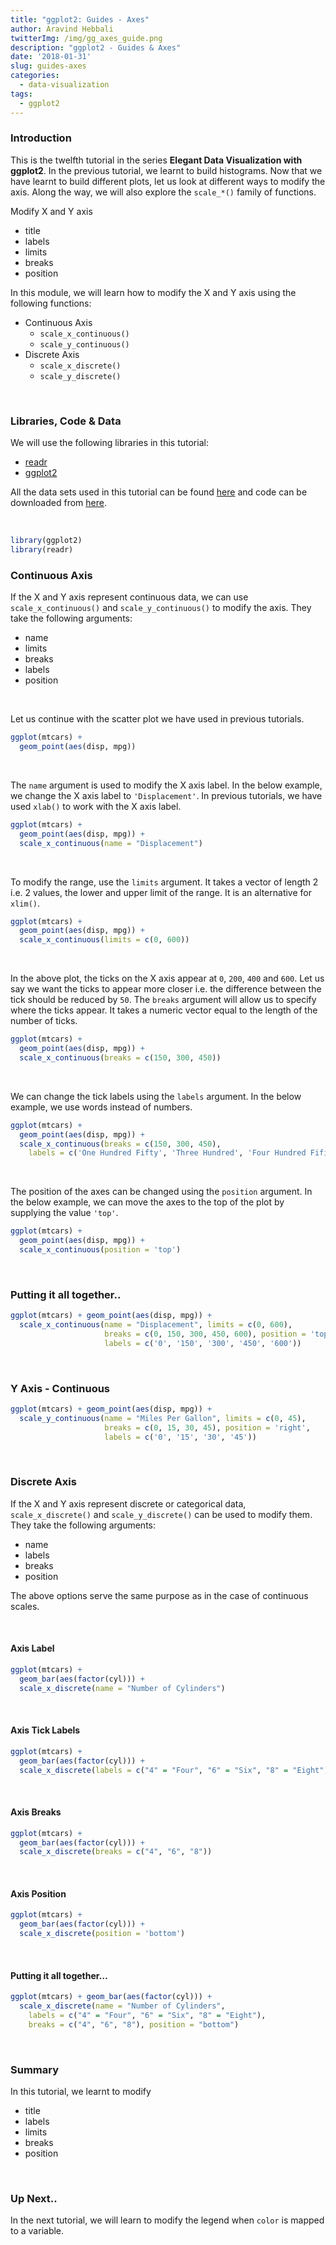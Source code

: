 ```yaml
---
title: "ggplot2: Guides - Axes"
author: Aravind Hebbali
twitterImg: /img/gg_axes_guide.png
description: "ggplot2 - Guides & Axes"
date: '2018-01-31'
slug: guides-axes
categories:
  - data-visualization
tags:
  - ggplot2
---
```


### Introduction

This is the twelfth tutorial in the series **Elegant Data Visualization with 
ggplot2**. In the previous tutorial, we learnt to build histograms. Now that we 
have learnt to build different plots, let us look at different ways to modify 
the axis. Along the way, we will also explore the `scale_*()` family of functions.

Modify X and Y axis

- title
- labels
- limits
- breaks
- position

In this module, we will learn how to modify the X and Y axis using the 
following functions:

- Continuous Axis
    - `scale_x_continuous()`
    - `scale_y_continuous()`

- Discrete Axis
    - `scale_x_discrete()`
    - `scale_y_discrete()`

<br>

### Libraries, Code & Data

We will use the following libraries in this tutorial:

- [readr](http://readr.tidyverse.org/)
- [ggplot2](http://ggplot2.tidyverse.org/)

All the data sets used in this tutorial can be found [here](https://github.com/rsquaredacademy/datasets) 
and code can be downloaded from [here](https://gist.github.com/rsquaredacademy/096bc745c18a9ba47b99260978189920).

<br>

```r
library(ggplot2)
library(readr)
```

### Continuous Axis

If the X and Y axis represent continuous data, we can use 
`scale_x_continuous()` and `scale_y_continuous()` to modify the axis. They take
the following arguments:

- name
- limits
- breaks
- labels
- position

<br>

Let us continue with the scatter plot we have used in previous tutorials.

```r
ggplot(mtcars) +
  geom_point(aes(disp, mpg))
```

<br>

The `name` argument is used to modify the X axis label. In the below example, 
we change the X axis label to `'Displacement'`. In previous tutorials, we 
have used `xlab()` to work with the X axis label.

```r
ggplot(mtcars) +
  geom_point(aes(disp, mpg)) +
  scale_x_continuous(name = "Displacement")
```

<br>

To modify the range, use the `limits` argument. It takes a vector of length
2 i.e. 2 values, the lower and upper limit of the range. It is an alternative
for `xlim()`.

```r
ggplot(mtcars) +
  geom_point(aes(disp, mpg)) +
  scale_x_continuous(limits = c(0, 600))
```

<br>

In the above plot, the ticks on the X axis appear at `0`, `200`, `400` and 
`600`. Let us say we want the ticks to appear more closer i.e. the difference 
between the tick should be reduced by `50`. The `breaks` argument will allow
us to specify where the ticks appear. It takes a numeric vector equal to the 
length of the number of ticks.

```r
ggplot(mtcars) +
  geom_point(aes(disp, mpg)) +
  scale_x_continuous(breaks = c(150, 300, 450))
```

<br>

We can change the tick labels using the `labels` argument. In the below 
example, we use words instead of numbers.

```r
ggplot(mtcars) +
  geom_point(aes(disp, mpg)) +
  scale_x_continuous(breaks = c(150, 300, 450),
    labels = c('One Hundred Fifty', 'Three Hundred', 'Four Hundred Fifity'))
```

<br>

The position of the axes can be changed using the `position` argument. In the 
below example, we can move the axes to the top of the plot by supplying the 
value `'top'`.

```r
ggplot(mtcars) +
  geom_point(aes(disp, mpg)) +
  scale_x_continuous(position = 'top')
```

<br>

### Putting it all together..

```r
ggplot(mtcars) + geom_point(aes(disp, mpg)) +
  scale_x_continuous(name = "Displacement", limits = c(0, 600),
                     breaks = c(0, 150, 300, 450, 600), position = 'top',
                     labels = c('0', '150', '300', '450', '600'))
```

<br>

### Y Axis - Continuous

```r
ggplot(mtcars) + geom_point(aes(disp, mpg)) +
  scale_y_continuous(name = "Miles Per Gallon", limits = c(0, 45),
                     breaks = c(0, 15, 30, 45), position = 'right',
                     labels = c('0', '15', '30', '45'))
```

<br>

### Discrete Axis

If the X and Y axis represent discrete or categorical data, `scale_x_discrete()` 
and `scale_y_discrete()` can be used to modify them. They take the following arguments:

- name
- labels
- breaks
- position

The above options serve the same purpose as in the case of continuous scales.

<br>

#### Axis Label

```r
ggplot(mtcars) +
  geom_bar(aes(factor(cyl))) +
  scale_x_discrete(name = "Number of Cylinders")
```

<br>

#### Axis Tick Labels

```r
ggplot(mtcars) +
  geom_bar(aes(factor(cyl))) +
  scale_x_discrete(labels = c("4" = "Four", "6" = "Six", "8" = "Eight"))
```

<br>

#### Axis Breaks

```r
ggplot(mtcars) +
  geom_bar(aes(factor(cyl))) +
  scale_x_discrete(breaks = c("4", "6", "8"))
```

<br>

#### Axis Position

```r
ggplot(mtcars) +
  geom_bar(aes(factor(cyl))) +
  scale_x_discrete(position = 'bottom')
```

<br>

#### Putting it all together...

```r
ggplot(mtcars) + geom_bar(aes(factor(cyl))) +
  scale_x_discrete(name = "Number of Cylinders",
    labels = c("4" = "Four", "6" = "Six", "8" = "Eight"),
    breaks = c("4", "6", "8"), position = "bottom")
```

<br>

### Summary

In this tutorial, we learnt to modify

- title
- labels
- limits
- breaks
- position

<br>

### Up Next..

In the next tutorial, we will learn to modify the legend when `color` is mapped to a variable.

